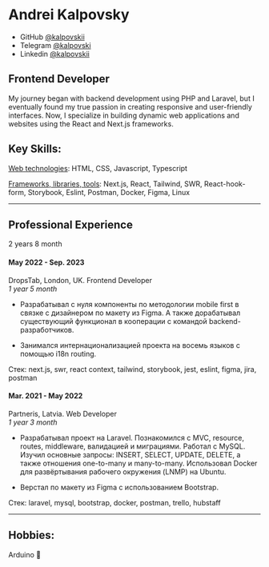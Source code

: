 # Andrei Kalpovsky

- GitHub [@kalpovskii](https://github.com/kalpovskii)
- Telegram [@kalpovski](https://t.me/kalpovski)
- Linkedin [@kalpovskii](https://linkedin.com/kalpovskii)

## Frontend Developer

My journey began with backend development using PHP and Laravel, but I eventually found my true passion in creating responsive and user-friendly interfaces.
Now, I specialize in building dynamic web applications and websites using the React and Next.js frameworks.

## Key Skills:

<u>Web technologies</u>: HTML, CSS, Javascript, Typescript

<u>Frameworks, libraries, tools</u>: Next.js, React, Tailwind, SWR, React-hook-form, Storybook, Eslint, Postman, Docker, Figma, Linux

---

## Professional Experience

2 years 8 month

#### May 2022 - Sep. 2023
DropsTab, London, UK. Frontend Developer <br/>
*1 year 5 month*

- Разрабатывал с нуля компоненты по методологии mobile first в связке с дизайнером по макету из Figma. А также дорабатывал существующий функционал в кооперации с командой backend-разработчиков.

- Занимался интернационализацией проекта на восемь языков с помощью i18n routing.

Стек: next.js, swr, react context, tailwind, storybook, jest, eslint, figma, jira, postman

#### Mar. 2021 - May 2022
Partneris, Latvia. Web Developer <br/>
*1 year 3 month*

- Разрабатывал проект на Laravel. Познакомился с MVC, resource, routes, middleware, валидацией и миграциями. Работал с MySQL. Изучил основные запросы: INSERT, SELECT, UPDATE, DELETE, а также отношения one-to-many и many-to-many. Использовал Docker для развёртывания рабочего окружения (LNMP) на Ubuntu.

- Верстал по макету из Figma с использованием Bootstrap.

Стек: laravel, mysql, bootstrap, docker, postman, trello, hubstaff

---

## Hobbies:
Arduino 🤖


